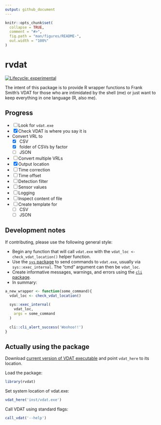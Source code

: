 ```yaml
---
output: github_document
---
```


<!-- README.md is generated from README.Rmd. Please edit that file -->

```r
knitr::opts_chunk$set( 
  collapse = TRUE,
  comment = "#>",
  fig.path = "man/figures/README-",
  out.width = "100%"
)
```

# rvdat

<!-- badges: start -->
[![Lifecycle: experimental](https://img.shields.io/badge/lifecycle-experimental-orange.svg)](https://lifecycle.r-lib.org/articles/stages.html#experimental)
<!-- badges: end -->

The intent of this package is to provide R wrapper functions to Frank Smith's VDAT for those who are intimidated by the shell (me) or just want to keep everything in one language (R, also me).

## Progress
-   [ ] Look for `vdat.exe`
-   [X] Check VDAT is where you say it is
-   Convert VRL to
    -   [X] CSV
    -   [X] folder of CSVs by factor
    -   [ ] JSON
-   [ ] Convert multiple VRLs
-   [X] Output location
-   [ ] Time correction
-   [ ] Time offset
-   [ ] Detection filter
-   [ ] Sensor values
-   [ ] Logging
-   [ ] Inspect content of file
-   [ ] Create template for
    -   [ ] CSV
    -   [ ] JSON

## Development notes
If contributing, please use the following general style:

-   Begin any function that will call `vdat.exe` with the `vdat_loc <- check_vdat_location()` helper function.
-   Use the [`sys` package](https://jeroen.r-universe.dev/sys) to send commands to `vdat.exe`, usually via `sys::exec_internal`. The "cmd" argument can then be `vdat_loc`.
-   Create informative messages, warnings, and errors using the [`cli` package](https://cli.r-lib.org/).
-   In summary:

```r
a_new_wrapper <- function(some_command){
  vdat_loc <- check_vdat_location()
  
  sys::exec_internal(
    vdat_loc,
    args = some_command
  )
  
  cli::cli_alert_success('Woohoo!!')
}
```


## Actually using the package

Download [current version of VDAT executable](https://gitlab.oceantrack.org/otndc/vdat-working-group) and point `vdat_here` to its location.

Load the package:
```r
library(rvdat)
```

Set system location of vdat.exe:
```r
vdat_here('inst/vdat.exe')
```

Call VDAT using standard flags:
```r
call_vdat('--help')
```

